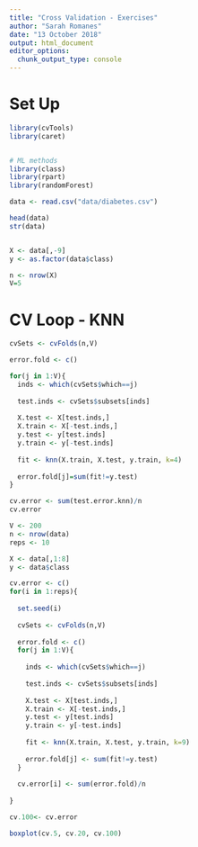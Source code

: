 ```yaml
---
title: "Cross Validation - Exercises"
author: "Sarah Romanes"
date: "13 October 2018"
output: html_document
editor_options: 
  chunk_output_type: console
---
```


# Set Up

```r
library(cvTools) 
library(caret)


# ML methods
library(class)
library(rpart)
library(randomForest)
```


```r
data <- read.csv("data/diabetes.csv")
```

```r
head(data)
str(data)


X <- data[,-9]
y <- as.factor(data$class)
```

```r
n <- nrow(X)
V=5
```


# CV Loop - KNN

```r
cvSets <- cvFolds(n,V)

error.fold <- c()

for(j in 1:V){
  inds <- which(cvSets$which==j)
      
  test.inds <- cvSets$subsets[inds]
  
  X.test <- X[test.inds,]
  X.train <- X[-test.inds,]
  y.test <- y[test.inds]
  y.train <- y[-test.inds]
  
  fit <- knn(X.train, X.test, y.train, k=4)
  
  error.fold[j]=sum(fit!=y.test)
}

cv.error <- sum(test.error.knn)/n
cv.error

```

```r
V <- 200
n <- nrow(data)
reps <- 10

X <- data[,1:8]
y <- data$class

cv.error <- c()
for(i in 1:reps){
  
  set.seed(i)
  
  cvSets <- cvFolds(n,V)
  
  error.fold <- c()
  for(j in 1:V){
    
    inds <- which(cvSets$which==j)
        
    test.inds <- cvSets$subsets[inds]
    
    X.test <- X[test.inds,]
    X.train <- X[-test.inds,]
    y.test <- y[test.inds]
    y.train <- y[-test.inds]
    
    fit <- knn(X.train, X.test, y.train, k=9)
    
    error.fold[j] <- sum(fit!=y.test)
  }
  
  cv.error[i] <- sum(error.fold)/n
  
}

cv.100<- cv.error

boxplot(cv.5, cv.20, cv.100)

```

